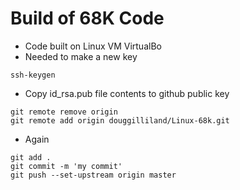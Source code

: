 = Build of 68K Code =

* Code built on Linux VM VirtualBo
* Needed to make a new key
<pre>
ssh-keygen
</pre>
* Copy id_rsa.pub file contents to github public key
<pre>
git remote remove origin
git remote add origin douggilliland/Linux-68k.git
</pre>
* Again
<pre>
git add .
git commit -m 'my commit'
git push --set-upstream origin master
</pre>
